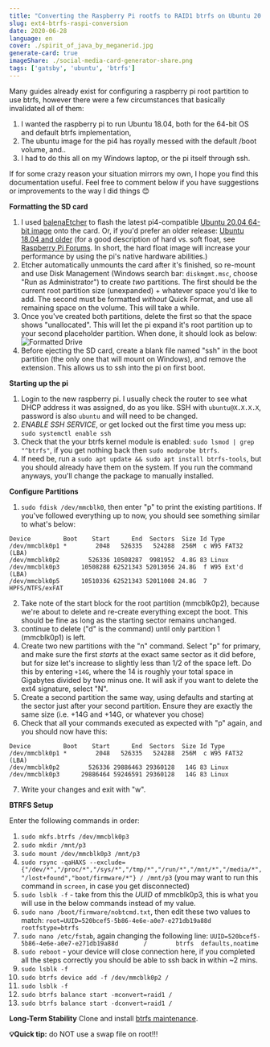 ```yaml
---
title: "Converting the Raspberry Pi rootfs to RAID1 btrfs on Ubuntu 20.04"
slug: ext4-btrfs-raspi-conversion
date: 2020-06-28
language: en
cover: ./spirit_of_java_by_meganerid.jpg
generate-card: true
imageShare: ./social-media-card-generator-share.png
tags: ['gatsby', 'ubuntu', 'btrfs']
---
```



Many guides already exist for configuring a raspberry pi root partition to use btrfs, however there were a few circumstances that basically invalidated all of them:
1. I wanted the raspberry pi to run Ubuntu 18.04, both for the 64-bit OS and default btrfs implementation,
2. The ubuntu image for the pi4 has royally messed with the default /boot volume, and..
3. I had to do this all on my Windows laptop, or the pi itself through ssh. 

If for some crazy reason your situation mirrors my own, I hope you find this documentation useful. Feel free to comment below if you have suggestions or improvements to the way I did things 😊


**Formatting the SD card**

1. I used [balenaEtcher](https://www.balena.io/etcher/) to flash the latest pi4-compatible [Ubuntu 20.04 64-bit image](https://ubuntu.com/download/raspberry-pi) onto the card. Or, if you'd prefer an older release: [Ubuntu 18.04 and older](http://cdimage.ubuntu.com/ubuntu/releases/18.04.5/release/) (for a good description of hard vs. soft float, see [Raspberry Pi Forums](https://www.raspberrypi.org/forums/viewtopic.php?t=11177). In short, the hard float image will increase your performance by using the pi's native hardware abilities.)
2. Etcher automatically unmounts the card after it's finished, so re-mount and use Disk Management (Windows search bar: `diskmgmt.msc`, choose "Run as Administrator") to create _two_ partitions. The first should be the current root partition size (unexpanded) + whatever space you'd like to add. The second must be formatted _without_ Quick Format, and use all remaining space on the volume. This will take a while.
3. Once you've created both partitions, delete the first so that the space shows "unallocated". This will let the pi expand it's root partition up to your second placeholder partition. When done, it should look as below: ![Formatted Drive](./formatted.png)
4. Before ejecting the SD card, create a blank file named "ssh" in the boot partition (the only one that will mount on Windows), and remove the extension. This allows us to ssh into the pi on first boot.

**Starting up the pi**

1. Login to the new raspberry pi. I usually check the router to see what DHCP address it was assigned, do as you like. SSH with `ubuntu@X.X.X.X`, password is also `ubuntu` and will need to be changed.
2. _ENABLE SSH SERVICE_, or get locked out the first time you mess up: `sudo systemctl enable ssh`
3. Check that the your btrfs kernel module is enabled: `sudo lsmod | grep "^btrfs"`, if you get nothing back then `sudo modprobe btrfs`.
4. If need be, run a `sudo apt update && sudo apt install btrfs-tools`, but you should already have them on the system. If you run the command anyways, you'll change the package to manually installed.

**Configure Partitions**

1. `sudo fdisk /dev/mmcblk0`, then enter "p" to print the existing partitions. If you've followed everything up to now, you should see something similar to what's below:
```
Device         Boot    Start      End  Sectors  Size Id Type
/dev/mmcblk0p1 *        2048   526335   524288  256M  c W95 FAT32 (LBA)
/dev/mmcblk0p2        526336 10508287  9981952  4.8G 83 Linux
/dev/mmcblk0p3      10508288 62521343 52013056 24.8G  f W95 Ext'd (LBA)
/dev/mmcblk0p5      10510336 62521343 52011008 24.8G  7 HPFS/NTFS/exFAT
```
2. Take note of the start block for the root partition (mmcblk0p2), because we're about to delete and re-create everything except the boot. This should be fine as long as the starting sector remains unchanged.
3. continue to delete ("d" is the command) until only partition 1 (mmcblk0p1) is left.
4. Create two new partitions with the "n" command. Select "p" for primary, and make sure the first _starts_ at the exact same sector as it did before, but for size let's increase to slightly less than 1/2 of the space left. Do this by entering `+14G`, where the 14 is roughly your total space in Gigabytes divided by two minus one. It will ask if you want to delete the ext4 signature, select "N".
5. Create a second partition the same way, using defaults and starting at the sector just after your second partition. Ensure they are exactly the same size (i.e. +14G and +14G, or whatever you chose)
6. Check that all your commands executed as expected with "p" again, and you should now have this:
```
Device         Boot    Start      End  Sectors  Size Id Type
/dev/mmcblk0p1 *        2048   526335   524288  256M  c W95 FAT32 (LBA)
/dev/mmcblk0p2        526336 29886463 29360128   14G 83 Linux
/dev/mmcblk0p3      29886464 59246591 29360128   14G 83 Linux
```
7. Write your changes and exit with "w".

**BTRFS Setup**

Enter the following commands in order: 
1. `sudo mkfs.btrfs /dev/mmcblk0p3`
2. `sudo mkdir /mnt/p3`
3. `sudo mount /dev/mmcblk0p3 /mnt/p3`
4. `sudo rsync -qaHAXS --exclude={"/dev/*","/proc/*","/sys/*","/tmp/*","/run/*","/mnt/*","/media/*","/lost+found","boot/firmware/*"} / /mnt/p3` (you may want to run this command in `screen`, in case you get disconnected)
5. `sudo lsblk -f` - take from this the _UUID_ of mmcblk0p3, this is what you will use in the below commands instead of my value.
6. `sudo nano /boot/firmware/nobtcmd.txt`, then edit these two values to match: `root=UUID=520bcef5-5b86-4e6e-a0e7-e271db19a88d rootfstype=btrfs`
7. `sudo nano /etc/fstab`, again changing the following line: `UUID=520bcef5-5b86-4e6e-a0e7-e271db19a88d       /        btrfs  defaults,noatime`
8. `sudo reboot` - your device will close connection here, if you completed all the steps correctly you should be able to ssh back in within ~2 mins.
9. `sudo lsblk -f`
10. `sudo btrfs device add -f /dev/mmcblk0p2 /`
11. `sudo lsblk -f`
12. `sudo btrfs balance start -mconvert=raid1 /`
13. `sudo btrfs balance start -dconvert=raid1 /`

**Long-Term Stability**
Clone and install [btrfs maintenance](https://github.com/kdave/btrfsmaintenance.git).

**💡Quick tip:** do NOT use a swap file on root!!!
